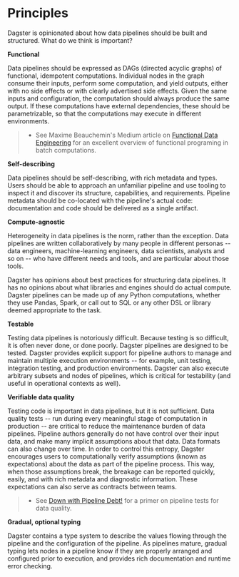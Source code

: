 # Principles

Dagster is opinionated about how data pipelines should be built and
structured. What do we think is important?

**Functional**

Data pipelines should be expressed as DAGs (directed acyclic graphs) of
functional, idempotent computations. Individual nodes in the graph
consume their inputs, perform some computation, and yield outputs,
either with no side effects or with clearly advertised side effects.
Given the same inputs and configuration, the computation should always
produce the same output. If these computations have external
dependencies, these should be parametrizable, so that the computations
may execute in different environments.

> - See Maxime Beauchemin's Medium article on [Functional Data
>   Engineering](https://bit.ly/2LxDgnr) for an excellent overview of
>   functional programing in batch computations.

**Self-describing**

Data pipelines should be self-describing, with rich metadata and types.
Users should be able to approach an unfamiliar pipeline and use tooling
to inspect it and discover its structure, capabilities, and
requirements. Pipeline metadata should be co-located with the
pipeline's actual code: documentation and code should be delivered as a
single artifact.

**Compute-agnostic**

Heterogeneity in data pipelines is the norm, rather than the exception.
Data pipelines are written collaboratively by many people in different
personas -- data engineers, machine-learning engineers, data
scientists, analysts and so on -- who have different needs and tools,
and are particular about those tools.

Dagster has opinions about best practices for structuring data
pipelines. It has no opinions about what libraries and engines should do
actual compute. Dagster pipelines can be made up of any Python
computations, whether they use Pandas, Spark, or call out to SQL or any
other DSL or library deemed appropriate to the task.

**Testable**

Testing data pipelines is notoriously difficult. Because testing is so
difficult, it is often never done, or done poorly. Dagster pipelines are
designed to be tested. Dagster provides explicit support for pipeline
authors to manage and maintain multiple execution environments -- for
example, unit testing, integration testing, and production environments.
Dagster can also execute arbitrary subsets and nodes of pipelines, which
is critical for testability (and useful in operational contexts as
well).

**Verifiable data quality**

Testing code is important in data pipelines, but it is not sufficient.
Data quality tests -- run during every meaningful stage of computation
in production -- are critical to reduce the maintenance burden of data
pipelines. Pipeline authors generally do not have control over their
input data, and make many implicit assumptions about that data. Data
formats can also change over time. In order to control this entropy,
Dagster encourages users to computationally verify assumptions (known as
expectations) about the data as part of the pipeline process. This way,
when those assumptions break, the breakage can be reported quickly,
easily, and with rich metadata and diagnostic information. These
expectations can also serve as contracts between teams.

> - See [Down with Pipeline Debt!](https://bit.ly/2mxDS1R) for a
>   primer on pipeline tests for data quality.

**Gradual, optional typing**

Dagster contains a type system to describe the values flowing through
the pipeline and the configuration of the pipeline. As pipelines mature,
gradual typing lets nodes in a pipeline know if they are properly
arranged and configured prior to execution, and provides rich
documentation and runtime error checking.
